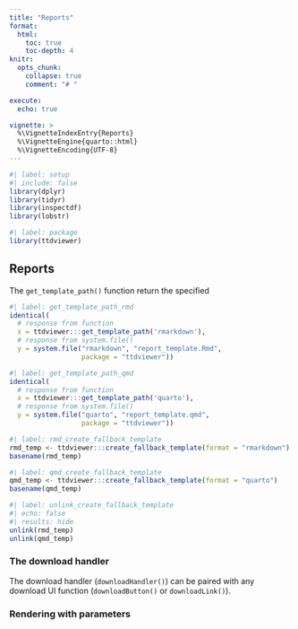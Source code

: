 ```yaml
---
title: "Reports"
format: 
  html:
    toc: true
    toc-depth: 4
knitr:
  opts_chunk: 
    collapse: true
    comment: "# " 

execute:
  echo: true

vignette: >
  %\VignetteIndexEntry{Reports}
  %\VignetteEngine{quarto::html}
  %\VignetteEncoding{UTF-8}
---
```


```r
#| label: setup
#| include: false
library(dplyr)
library(tidyr)
library(inspectdf)
library(lobstr)
```

```r
#| label: package
library(ttdviewer)
```

## Reports 

The `get_template_path()` function return the specified 

```r
#| label: get_template_path_rmd
identical(
  # response from function
  x = ttdviewer:::get_template_path('rmarkdown'), 
  # response from system.file()
  y = system.file("rmarkdown", "report_template.Rmd", 
                  package = "ttdviewer"))
```

```r
#| label: get_template_path_qmd
identical(
  # response from function
  x = ttdviewer:::get_template_path('quarto'), 
  # response from system.file()
  y = system.file("quarto", "report_template.qmd", 
                  package = "ttdviewer"))
```

```r
#| label: rmd_create_fallback_template
rmd_temp <- ttdviewer:::create_fallback_template(format = "rmarkdown")
basename(rmd_temp)
```


```r
#| label: qmd_create_fallback_template
qmd_temp <- ttdviewer:::create_fallback_template(format = "quarto")
basename(qmd_temp)
```

```r
#| label: unlink_create_fallback_template
#| echo: false 
#| results: hide
unlink(rmd_temp)
unlink(qmd_temp)
```

### The download handler

The download handler (`downloadHandler()`) can be paired with any download UI function (`downloadButton()` or `downloadLink()`).

### Rendering with parameters 

